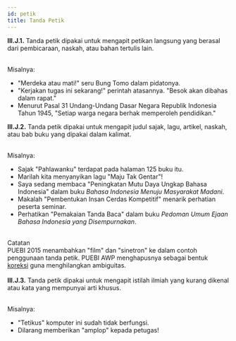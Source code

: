 ```yaml
---
id: petik
title: Tanda Petik
---
```


<div style={{ padding: '20px', color: 'black', backgroundColor: '#dbfaf4' }}>
<b>III.J.1.</b> Tanda petik dipakai untuk mengapit petikan langsung yang berasal dari pembicaraan, naskah, atau bahan tertulis lain.
</div>
<br />

Misalnya:

- "Merdeka atau mati!" seru Bung Tomo dalam pidatonya.
- "Kerjakan tugas ini sekarang!" perintah atasannya. "Besok akan dibahas dalam rapat."
- Menurut Pasal 31 Undang-Undang Dasar Negara Republik Indonesia Tahun 1945, "Setiap warga negara berhak memperoleh pendidikan."

<div style={{ padding: '20px', color: 'black', backgroundColor: '#dbfaf4' }}>
<b>III.J.2.</b> Tanda petik dipakai untuk mengapit judul sajak, lagu, artikel, naskah, atau bab buku yang dipakai dalam kalimat.
</div>
<br />

Misalnya:

- Sajak "Pahlawanku" terdapat pada halaman 125 buku itu.
- Marilah kita menyanyikan lagu "Maju Tak Gentar"!
- Saya sedang membaca "Peningkatan Mutu Daya Ungkap Bahasa Indonesia" dalam buku *Bahasa Indonesia Menuju Masyarakat Madani*.
- Makalah "Pembentukan Insan Cerdas Kompetitif" menarik perhatian peserta seminar.
- Perhatikan "Pemakaian Tanda Baca" dalam buku *Pedoman Umum Ejaan Bahasa Indonesia yang Disempurnakan*.

<br />
<div style={{ padding: '10px 20px', color: 'white', backgroundColor: '#6ab0de' }}>
Catatan
</div>
<div style={{ padding: '20px', color: 'black', backgroundColor: '#e7f2fa' }}>
PUEBI 2015 menambahkan "film" dan "sinetron" ke dalam contoh penggunaan tanda petik. PUEBI AWP menghapusnya sebagai bentuk <a href='https://twitter.com/ivanlanin/status/664729547850559490'>koreksi</a> guna menghilangkan ambiguitas.
</div>
<br />

<div style={{ padding: '20px', color: 'black', backgroundColor: '#dbfaf4' }}>
<b>III.J.3.</b> Tanda petik dipakai untuk mengapit istilah ilmiah yang kurang dikenal atau kata yang mempunyai arti khusus.
</div>
<br />

Misalnya:

- "Tetikus" komputer ini sudah tidak berfungsi.
- Dilarang memberikan "amplop" kepada petugas!
